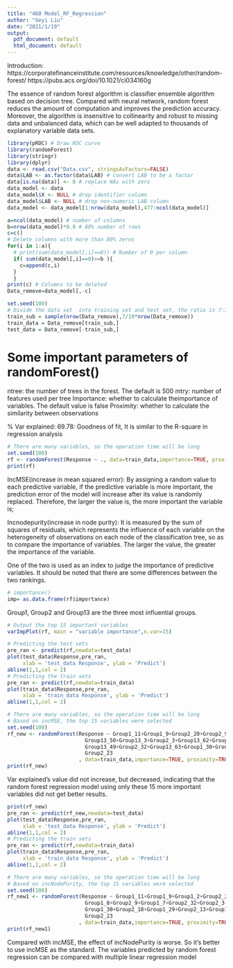 ---
title: "460 Model_RF_Regression"
author: "Geyi Liu"
date: "2021/1/19"
output:
  pdf_document: default
  html_document: default
---

Introduction:
https://corporatefinanceinstitute.com/resources/knowledge/other/random-forest/
https://pubs.acs.org/doi/10.1021/ci034160g


The essence of random forest algorithm is classifier ensemble algorithm based on decision tree. Compared with neural network, random forest reduces the amount of computation and improves the prediction accuracy. Moreover, the algorithm is insensitive to collinearity and robust to missing data and unbalanced data, which can be well adapted to thousands of explanatory variable data sets.


```{r}
library(pROC) # Draw ROC curve
library(randomForest)
library(stringr)
library(dplyr)
data <- read.csv("Data.csv", stringsAsFactors=FALSE)
data$LAB <- as.factor(data$LAB) # convert LAB to be a factor
data[is.na(data)] <- 0 # replace NAs with zero
data_model <- data
data_model$X <- NULL # drop identifier column
data_model$LAB <- NULL # drop non-numeric LAB column
data_model <- data_model[1:nrow(data_model),477:ncol(data_model)]
```

```{r}
a=ncol(data_model) # number of columns
b=nrow(data_model)*0.8 # 80% number of rows
c=c()
# Delete columns with more than 80% zeros
for(i in 1:a){
  # print(sum(data_model[,i]==0)) # Number of 0 per column
  if( sum(data_model[,i]==0)>=b ){
    c=append(c,i)
  }
  }
print(c) # Columns to be deleted
Data_remove=data_model[,-c]
```


```{r}
set.seed(100)
# Divide the data set  into training set and test set, the ratio is 7:3
train_sub = sample(nrow(Data_remove),7/10*nrow(Data_remove))
train_data = Data_remove[train_sub,]
test_data = Data_remove[-train_sub,]
```


# Some important parameters of randomForest()

ntree: the number of trees in the forest. The default is 500
mtry: number of features used per tree
Importance: whether to calculate theimportance of variables. The default value is false
Proximity: whether to calculate the similarity between observations

% Var explained: 69.78: Goodness of fit,
It is similar to the R-square in regression analysis

```{r}
# There are many variables, so the operation time will be long
set.seed(100)
rf <- randomForest(Response ~ ., data=train_data,importance=TRUE, proximity=TRUE)
print(rf)
```
IncMSE(increase in mean squared error):  By assigning a random value to each predictive variable, if the predictive variable is more important, the prediction error of the model will increase after its value is randomly replaced. Therefore, the larger the value is, the more important the variable is;

Incnodepurity(increase in node purity): It is measured by the sum of squares of residuals, which represents the influence of each variable on the heterogeneity of observations on each node of the classification tree, so as to compare the importance of variables. The larger the value, the greater the importance of the variable.

One of the two is used as an index to judge the importance of predictive variables. It should be noted that there are some differences between the two rankings.

```{r}
# importance()
imp= as.data.frame(rf$importance)
```

Group1, Group2 and Group13 are the three most influential groups.

```{r}
# Output the top 15 important variables
varImpPlot(rf, main = "variable importance",n.var=15)
```



```{r}
# Predicting the test sets
pre_ran <- predict(rf,newdata=test_data)
plot(test_data$Response,pre_ran,
     xlab = 'test_data Response', ylab = 'Predict')
abline(1,1,col = 2)
# Predicting the train sets
pre_ran <- predict(rf,newdata=train_data)
plot(train_data$Response,pre_ran,
     xlab = 'train_data Response', ylab = 'Predict')
abline(1,1,col = 2)
```

```{r}
# There are many variables, so the operation time will be long
# Based on incMSE, the top 15 variables were selected
set.seed(100)
rf_new <- randomForest(Response ~ Group1_11+Group1_9+Group2_20+Group2_9+
                         Group13_50+Group13_3+Group2_3+Group13_62+Group2_18+
                         Group13_49+Group2_32+Group13_63+Group1_30+Group1_29+
                         Group2_23
                       , data=train_data,importance=TRUE, proximity=TRUE)
print(rf_new)
```

Var explained's value did not increase, but decreased, indicating that the random forest regression model using only these 15 more important variables did not get better results.

```{r}
print(rf_new)
pre_ran <- predict(rf_new,newdata=test_data)
plot(test_data$Response,pre_ran,
     xlab = 'test_data Response', ylab = 'Predict')
abline(1,1,col = 2)
# Predicting the train sets
pre_ran <- predict(rf,newdata=train_data)
plot(train_data$Response,pre_ran,
     xlab = 'train_data Response', ylab = 'Predict')
abline(1,1,col = 2)
```

```{r}
# There are many variables, so the operation time will be long
# Based on incNodePurity, the top 15 variables were selected
set.seed(100)
rf_new1 <- randomForest(Response ~ Group1_11+Group1_9+Group1_2+Group2_20+
                         Group1_8+Group2_9+Group1_7+Group2_32+Group2_3+
                         Group1_30+Group2_18+Group1_29+Group2_13+Group13_3+
                         Group2_23
                       , data=train_data,importance=TRUE, proximity=TRUE)
print(rf_new1)
```
Compared with incMSE, the effect of incNodePurity is worse. So it's better to use incMSE as the standard. The variables predicted by random forest regression can be compared with multiple linear regression model

